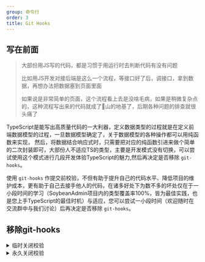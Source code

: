 ```yaml
---
group: 命令行
order: 3
title: Git Hooks
---
```


## 写在前面

> 大部份用JS写的代码，都是习惯于用运行时去判断代码有没有问题
>
> 比如用JS开发对接后端是这么一个流程，等接口好了后，调接口，拿到数据，再想办法把数据塞到页面里面
>
> 如果说是非常简单的页面，这个流程看上去是没啥毛病，如果是稍微复杂点的，这种流程写出来的代码就成了💩山的地基了，后期各种问题的排查就很头痛了

TypeScript是能写出高质量代码的一大利器，定义数据类型的过程就是在定义前端数据模型的过程，一旦数据模型确定了，关于数据模型的各种操作都可以用纯函数来实现， 然后，将数据结合响应式时，只需要把对应的纯函数引进来做个简单的二次封装即可，大部份人不适应TS的类型，主要是开发模式没有切换，可以尝试使用这个模式进行几段开发体验TypeScript的魅力,然后再决定是否移除 `git-hooks`。

使用 `git-hooks` 作提交前校验，不但有助于提升自己的代码水平、降低项目的维护成本，更有助于自己去接手他人的代码，在诸多好处下为数不多的坏处仅在于一小段时间的学习（SoybeanAdmin项目内的类型覆盖率100%，皆为最佳实践，也是您上手TypeScript的最佳时机）与适应，您可以尝试一小段时间（欢迎随时在交流群中与我们讨论）后再决定是否移除 `git-hooks`。

## 移除git-hooks


<details>
  <summary>临时关闭校验</summary>
  - 建议初期尽可能完全遵循完善的类型校验，仅在有需要时通过临时取消提交校验的方式略微跳过几次。

```ts copy
git add .

git commit -m "commit message" # [!code --]
git commit -m "commit message" --no-verify # [!code ++]

git push
```

</details>

<details>
  <summary>永久关闭校验</summary>

  - **不推荐**

```ts copy
1、把 `package.json` 的 `simple-git-hooks` 里面的命令删掉

2、执行 `simple-git-hooks` 命令
```

</details>
